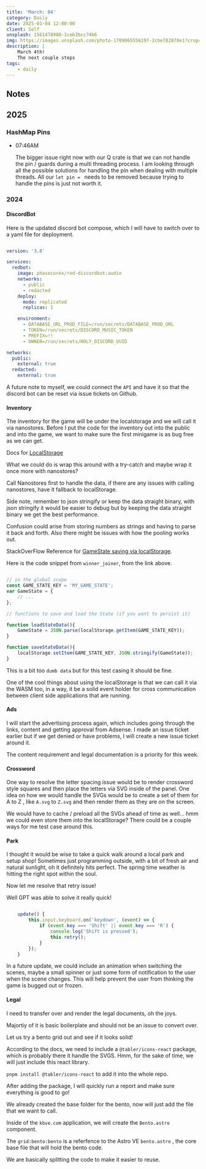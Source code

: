 ```yaml
---
title: 'March: 04'
category: Daily
date: 2025-03-04 12:00:00
client: Self
unsplash: 1561478908-1ceb3bcc74b6
img: https://images.unsplash.com/photo-1709065556197-2cbe782878e1?crop=entropy&cs=srgb&fm=jpg&ixid=MnwzNjM5Nzd8MHwxfHJhbmRvbXx8fHx8fHx8fDE2ODE3NDg2ODY&ixlib=rb-4.0.3&q=85
description: |
    March 4th!
    The next couple steps 
tags:
    - daily
---
```





## Notes

## 2025

### HashMap Pins

-   07:46AM

    The bigger issue right now with our Q crate is that we can not handle the pin / guards during a multi threading process.
    I am looking through all the possible solutions for handling the pin when dealing with multiple threads.
    All our `let pin = ` needs to be removed because trying to handle the pins is just not worth it.

### 2024


#### DiscordBot

Here is the updated discord bot compose, which I will have to switch over to a yaml file for deployment.

```yaml

version: '3.8'

services:
  redbot:
    image: phasecorex/red-discordbot:audio
    networks:
      - public
      - redacted
    deploy:
      mode: replicated
      replicas: 1

    environment:
      - DATABASE_URL_PROD_FILE=/run/secrets/DATABASE_PROD_URL
      - TOKEN=/run/secrets/DISCORD_MUSIC_TOKEN
      - PREFIX=!!
      - OWNER=/run/secrets/HOLY_DISCORD_UUID

networks:
  public:
    external: true
  redacted:
    external: true

```

A future note to myself, we could connect the `API` and have it so that the discord bot can be reset via issue tickets on Github.


#### Inventory

The inventory for the game will be under the localstorage and we will call it via nanostores.
Before I put the code for the inventory out into the public and into the game, we want to make sure the first minigame is as bug free as we can get.

Docs for [LocalStorage](https://rexrainbow.github.io/phaser3-rex-notes/docs/site/localstorage/)

What we could do is wrap this around with a try-catch and maybe wrap it once more with nanostores? 

Call Nanostores first to handle the data, if there are any issues with calling nanostores, have it fallback to localStorage.

Side note, remember to json stringify or keep the data straight binary, with json stringify it would be easier to debug but by keeping the data straight binary we get the best performance.

Confusion could arise from storing numbers as strings and having to parse it back and forth. Also there might be issues with how the pooling works out.

StackOverFlow Reference for [GameState saving via localStorage](https://stackoverflow.com/questions/76631414/phaser-how-to-keep-game-data-organized-right-way).

Here is the code snippet from `winner_joiner`, from the link above.

```javascript

// in the global scope 
const GAME_STATE_KEY = 'MY_GAME_STATE';
var GameState = {
    // ...
};

// functions to save and load the State (if you want to persist it)

function loadStateData(){
    GameState = JSON.parse(localStorage.getItem(GAME_STATE_KEY));
}

function saveStateData(){
    localStorage.setItem(GAME_STATE_KEY, JSON.stringify(GameState));
}

```

This is a bit too `dumb data` but for this test casing it should be fine.

One of the cool things about using the localStorage is that we can call it via the WASM too, in a way, it be a solid event holder for cross communication between client side applications that are running.



#### Ads

I will start the advertising process again, which includes going through the links, content and getting approval from Adsense.
I made an issue ticket earlier but if we get denied or have problems, I will create a new issue ticket around it.

The content requirement and legal documentation is a priority for this week.



#### Crossword

One way to resolve the letter spacing issue would be to render crossword style squares and then place the letters via SVG inside of the panel.
One idea on how we would handle the SVGs would be to create a set of them for A to Z , like `A.svg` to `Z.svg` and then render them as they are on the screen.

We would have to cache / preload all the SVGs ahead of time as well... hmm we could even store them into the localStorage? There could be a couple ways for me test case around this.


#### Park

I thought it would be wise to take a quick walk around a local park and setup shop!
Sometimes just programming outside, with a bit of fresh air and natural sunlight, oh it definitely hits perfect.
The spring time weather is hitting the right spot within the soul.

Now let me resolve that retry issue!

Well GPT was able to solve it really quick!

```javascript

    update() {
        this.input.keyboard.on('keydown', (event) => {
            if (event.key === 'Shift' || event.key === 'R') {
                console.log('Shift is pressed');
                this.retry();
            }
        });
    }

```

In a future update, we could include an animation when switching the scenes, maybe a small spinner or just some form of notification to the user when the scene changes.
This will help prevent the user from thinking the game is bugged out or frozen.


#### Legal

I need to transfer over and render the legal documents, oh the joys.

Majortiy of it is basic boilerplate and should not be an issue to convert over.

Let us try a bento grid out and see if it looks solid!

According to the docs, we need to include a `@tabler/icons-react` package, which is probably there it handle the SVGS.
Hmm, for the sake of time, we will just include this react library. 

`pnpm install @tabler/icons-react` to add it into the whole repo.

After adding the package, I will quickly run a report and make sure everything is good to go!

We already created the base folder for the bento, now will just add the file that we want to call.

Inside of the `kbve.com` application, we will create the `Bento.astro` component.


The `grid:bento:bento` is a referfence to the Astro VE `bento.astro` , the core base file that will hold the bento code.

We are basically splitting the code to make it easier to reuse.

<Adsense />

